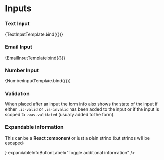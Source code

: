

<Meta title="Components/Form/Input" component={RenderInput} />

# Inputs

### Text Input

<Canvas>
  <Story
    name="TextInput"
    parameters={{
      componentIds: ['component-input'],
    }}
    args={{ label: 'Text input', info: 'Input some text here' }}
  >
    {TextInputTemplate.bind({})}
  </Story>
</Canvas>

### Email Input

<Canvas>
  <Story
    name="EmailInput"
    args={{ label: 'Email input', info: 'Only email input' }}
  >
    {EmailInputTemplate.bind({})}
  </Story>
</Canvas>

### Number Input

<Canvas>
  <Story
    name="NumberInput"
    args={{ label: 'Number input', info: 'Only number input' }}
  >
    {NumberInputTemplate.bind({})}
  </Story>
</Canvas>

### Validation

When placed after an input the form info also shows the state of the input if either `.is-valid` or `.is-invalid` has been added to the input or if the input is scoped to `.was-validated` (usually added to the form).

<Canvas>
  <Story name="validation">
    <EmailInput
      label="Email Input"
      info="This is a text with additional label information"
      validator={{ message: 'This is the error message', indicator: 'error' }}
    />
    <NumberInput
      label="Number Input"
      info="This is a text with additional label information"
      validator={{ message: 'This is the error message', indicator: 'error' }}
    />
  </Story>
</Canvas>

### Expandable information

<Canvas>
  <Story name="Expandable information">
    <NumberInput
      label="Hur mycket vill du låna?"
      info="För att du ska kunna få låna pengar behöver vi veta hur mycket"
      expandableInfo={
        <p>
          This can be a <strong>React component</strong> or just a plain string
          (but strings will be escaped)
        </p>
      }
      expandableInfoButtonLabel="Toggle additional information"
    />
  </Story>
</Canvas>

<ArgsTable story="TextInput" />
